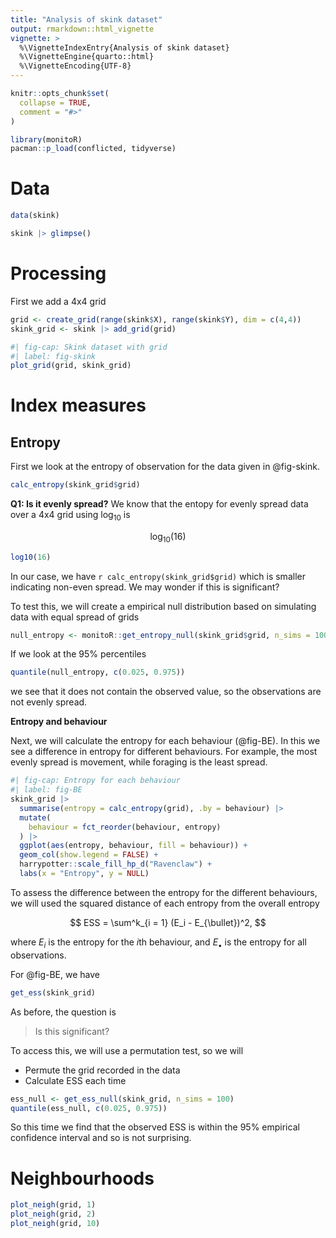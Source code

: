 ```yaml
---
title: "Analysis of skink dataset"
output: rmarkdown::html_vignette
vignette: >
  %\VignetteIndexEntry{Analysis of skink dataset}
  %\VignetteEngine{quarto::html}
  %\VignetteEncoding{UTF-8}
---
```


```r
knitr::opts_chunk$set(
  collapse = TRUE,
  comment = "#>"
)
```

```r
library(monitoR)
pacman::p_load(conflicted, tidyverse)
```

# Data
```r
data(skink)
```

```r
skink |> glimpse()
```

# Processing
First we add a 4x4 grid

```r
grid <- create_grid(range(skink$X), range(skink$Y), dim = c(4,4))
skink_grid <- skink |> add_grid(grid)
```


```r
#| fig-cap: Skink dataset with grid
#| label: fig-skink
plot_grid(grid, skink_grid)
```

# Index measures

## Entropy
First we look at the entropy of observation for the data given in @fig-skink. 

```r
calc_entropy(skink_grid$grid)
```

**Q1: Is it evenly spread?**
We know that the entopy for evenly spread data over a 4x4 grid using $\log_{10}$ is

$$
\log_{10}(16)
$$


```r
log10(16)
```

In our case, we have `r calc_entropy(skink_grid$grid)` which is smaller indicating non-even spread. We may wonder if this is significant? 

To test this, we will create a empirical null distribution based on simulating data with equal spread of grids


```r
null_entropy <- monitoR::get_entropy_null(skink_grid$grid, n_sims = 1000, n_grid = 16)
```

If we look at the 95% percentiles

```r
quantile(null_entropy, c(0.025, 0.975))
```

we see that it does not contain the observed value, so the observations are not evenly spread. 

**Entropy and behaviour**

Next, we will calculate the entropy for each behaviour (@fig-BE). In this we see a difference in entropy for different behaviours. For example, the most evenly spread is movement, while foraging is the least spread. 

```r
#| fig-cap: Entropy for each behaviour
#| label: fig-BE
skink_grid |> 
  summarise(entropy = calc_entropy(grid), .by = behaviour) |> 
  mutate(
    behaviour = fct_reorder(behaviour, entropy)
  ) |> 
  ggplot(aes(entropy, behaviour, fill = behaviour)) + 
  geom_col(show.legend = FALSE) + 
  harrypotter::scale_fill_hp_d("Ravenclaw") + 
  labs(x = "Entropy", y = NULL)
```


To assess the difference between the entropy for the different behaviours, we will used the squared distance of each entropy from the overall entropy

$$
ESS = \sum^k_{i = 1} (E_i - E_{\bullet})^2, 
$$

where $E_i$ is the entropy for the $i$th behaviour, and $E_{\bullet}$ is the entropy for all observations. 

For @fig-BE, we have

```r
get_ess(skink_grid)
```

As before, the question is 

> Is this significant?

To access this, we will use a permutation test, so we will

- Permute the grid recorded in the data
- Calculate ESS each time

```r
ess_null <- get_ess_null(skink_grid, n_sims = 100)
quantile(ess_null, c(0.025, 0.975))
```

So this time we find that the observed ESS is within the 95% empirical confidence interval and so is not surprising. 

# Neighbourhoods


```r
plot_neigh(grid, 1)
plot_neigh(grid, 2)
plot_neigh(grid, 10)
```